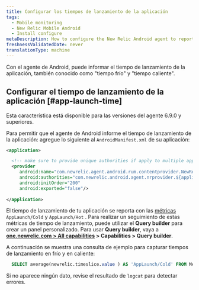 ```yaml
---
title: Configurar los tiempos de lanzamiento de la aplicación
tags:
  - Mobile monitoring
  - New Relic Mobile Android
  - Install configure
metaDescription: How to configure the New Relic Android agent to report app launch time
freshnessValidatedDate: never
translationType: machine
---
```


Con el agente de Android, puede informar el tiempo de lanzamiento de la aplicación, también conocido como "tiempo frío" y "tiempo caliente".

## Configurar el tiempo de lanzamiento de la aplicación [#app-launch-time]

<Callout variant="important">
  Esta característica está disponible para las versiones del agente 6.9.0 y superiores.
</Callout>

Para permitir que el agente de Android informe el tiempo de lanzamiento de la aplicación: agregue lo siguiente al `AndroidManifest.xml` de su aplicación:

```xml
<application>

  <!-- make sure to provide unique authorities if apply to multiple apps on the same device -->
  <provider
     android:name="com.newrelic.agent.android.rum.contentprovider.NewRelicAppContentProvider"
     android:authorities="com.newrelic.android.agent.nrprovider.${applicationId}"
     android:initOrder="200"
     android:exported="false"/>
     
</application>
```

El tiempo de lanzamiento de tu aplicación se reporta con las [métricas](/docs/data-apis/understand-data/new-relic-data-types/#metrics) `AppLaunch/Cold` y `AppLaunch/Hot` . Para realizar un seguimiento de estas métricas de tiempo de lanzamiento, puede utilizar el <DoNotTranslate>**Query builder**</DoNotTranslate> para crear un panel personalizado. Para usar <DoNotTranslate>**Query builder**</DoNotTranslate>, vaya a <DoNotTranslate>**[one.newrelic.com > All capabilities](https://one.newrelic.com/all-capabilities) > Capabilities > Query builder**</DoNotTranslate>.

A continuación se muestra una consulta de ejemplo para capturar tiempos de lanzamiento en frío y en caliente:

```sql
  SELECT average(newrelic.timeslice.value ) AS 'AppLaunch/Cold' FROM Metric WHERE metricTimesliceName = 'AppLaunch/Cold' AND entity.guid = 'YOUR_APP_TOKEN' SINCE 1664218800000 UNTIL 1664220600000 TIMESERIES
```

Si no aparece ningún dato, revise el resultado de `logcat` para detectar errores.
